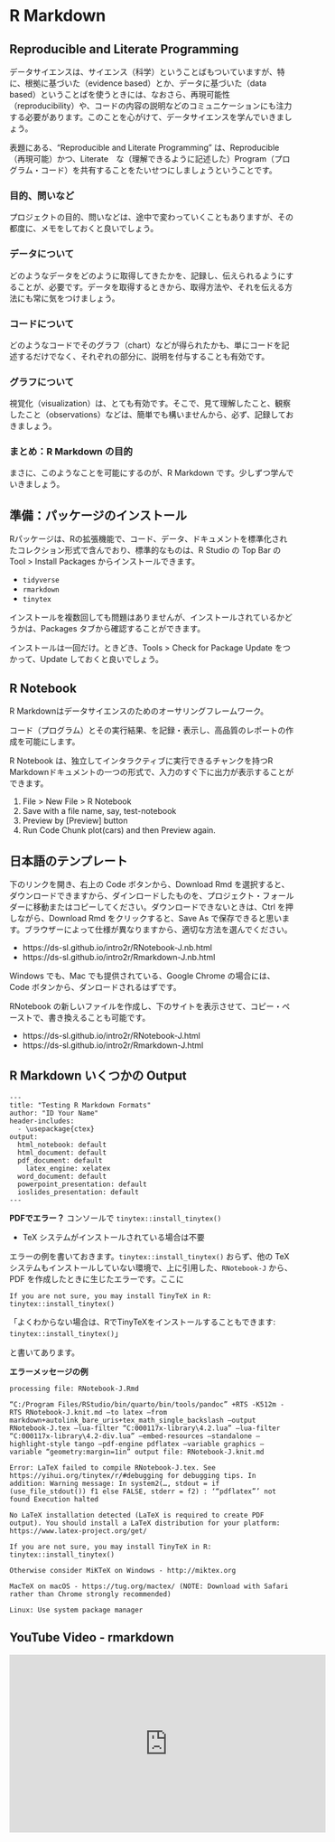 # R Markdown {#rmarkdown}

## Reproducible and Literate Programming

データサイエンスは、サイエンス（科学）ということばもついていますが、特に、根拠に基づいた（evidence based）とか、データに基づいた（data based）ということばを使うときには、なおさら、再現可能性（reproducibility）や、コードの内容の説明などのコミュニケーションにも注力する必要があります。このことを心がけて、データサイエンスを学んでいきましょう。

表題にある、"Reproducible and Literate Programming" は、Reproducible （再現可能）かつ、Literate　な（理解できるように記述した）Program（プログラム・コード）を共有することをたいせつにしましょうということです。

### 目的、問いなど

プロジェクトの目的、問いなどは、途中で変わっていくこともありますが、その都度に、メモをしておくと良いでしょう。

### データについて

どのようなデータをどのように取得してきたかを、記録し、伝えられるようにすることが、必要です。データを取得するときから、取得方法や、それを伝える方法にも常に気をつけましょう。

### コードについて

どのようなコードでそのグラフ（chart）などが得られたかも、単にコードを記述するだけでなく、それぞれの部分に、説明を付与することも有効です。

### グラフについて

視覚化（visualization）は、とても有効です。そこで、見て理解したこと、観察したこと（observations）などは、簡単でも構いませんから、必ず、記録しておきましょう。

### まとめ：R Markdown の目的

まさに、このようなことを可能にするのが、R Markdown です。少しずつ学んでいきましょう。

## 準備：パッケージのインストール

Rパッケージは、Rの拡張機能で、コード、データ、ドキュメントを標準化されたコレクション形式で含んでおり、標準的なものは、R Studio の Top Bar の Tool > Install Packages からインストールできます。

* `tidyverse`
* `rmarkdown`
* `tinytex`

インストールを複数回しても問題はありませんが、インストールされているかどうかは、Packages タブから確認することができます。

インストールは一回だけ。ときどき、Tools > Check for Package Update をつかって、Update しておくと良いでしょう。


## R Notebook

R Markdownはデータサイエンスのためのオーサリングフレームワーク。

コード（プログラム）とその実行結果、を記録・表示し、高品質のレポートの作成を可能にします。

R Notebook は、独立してインタラクティブに実行できるチャンクを持つR Markdownドキュメントの一つの形式で、入力のすぐ下に出力が表示することができます。

1. File > New File > R Notebook
2. Save with a file name, say, test-notebook
3. Preview by [Preview] button
4. Run Code Chunk plot(cars) and then Preview again.

## 日本語のテンプレート

下のリンクを開き、右上の Code ボタンから、Download Rmd を選択すると、ダウンロードできますから、ダインロードしたものを、プロジェクト・フォールダーに移動またはコピーしてください。ダウンロードできないときは、Ctrl を押しながら、Download Rmd をクリックすると、Save As で保存できると思います。ブラウザーによって仕様が異なりますから、適切な方法を選んでください。

* https://ds-sl.github.io/intro2r/RNotebook-J.nb.html
* https://ds-sl.github.io/intro2r/Rmarkdown-J.nb.html

Windows でも、Mac でも提供されている、Google Chrome の場合には、Code ボタンから、ダンロードされるはずです。

RNotebook の新しいファイルを作成し、下のサイトを表示させて、コピー・ペーストで、書き換えることも可能です。

* https://ds-sl.github.io/intro2r/RNotebook-J.html
* https://ds-sl.github.io/intro2r/Rmarkdown-J.html


## R Markdown いくつかの Output
```
---
title: "Testing R Markdown Formats"
author: "ID Your Name"
header-includes:
  - \usepackage{ctex}
output:
  html_notebook: default
  html_document: default
  pdf_document: default
    latex_engine: xelatex
  word_document: default
  powerpoint_presentation: default
  ioslides_presentation: default
---
```

**PDFでエラー？** コンソールで `tinytex::install_tinytex()`

* TeX システムがインストールされている場合は不要

エラーの例を書いておきます。`tinytex::install_tinytex()` おらず、他の TeX システムもインストールしていない環境で、上に引用した、`RNotebook-J` から、PDF を作成したときに生じたエラーです。ここに

```
If you are not sure, you may install TinyTeX in R: tinytex::install_tinytex()
```

「よくわからない場合は、RでTinyTeXをインストールすることもできます: `tinytex::install_tinytex()`」

と書いてあります。

**エラーメッセージの例**

```
processing file: RNotebook-J.Rmd

“C:/Program Files/RStudio/bin/quarto/bin/tools/pandoc” +RTS -K512m -RTS RNotebook-J.knit.md –to latex –from markdown+autolink_bare_uris+tex_math_single_backslash –output RNotebook-J.tex –lua-filter “C:000117x-library\4.2.lua” –lua-filter “C:000117x-library\4.2-div.lua” –embed-resources –standalone –highlight-style tango –pdf-engine pdflatex –variable graphics –variable “geometry:margin=1in” output file: RNotebook-J.knit.md

Error: LaTeX failed to compile RNotebook-J.tex. See https://yihui.org/tinytex/r/#debugging for debugging tips. In addition: Warning message: In system2(…, stdout = if (use_file_stdout()) f1 else FALSE, stderr = f2) : ‘“pdflatex”’ not found Execution halted

No LaTeX installation detected (LaTeX is required to create PDF output). You should install a LaTeX distribution for your platform: https://www.latex-project.org/get/

If you are not sure, you may install TinyTeX in R: tinytex::install_tinytex()

Otherwise consider MiKTeX on Windows - http://miktex.org

MacTeX on macOS - https://tug.org/mactex/ (NOTE: Download with Safari rather than Chrome strongly recommended)

Linux: Use system package manager
```

## YouTube Video - rmarkdown

<iframe width="560" height="315" src="https://www.youtube.com/embed/-E_XLf15YHs" title="YouTube video player" frameborder="0" allow="accelerometer; autoplay; clipboard-write; encrypted-media; gyroscope; picture-in-picture; web-share" allowfullscreen></iframe>

